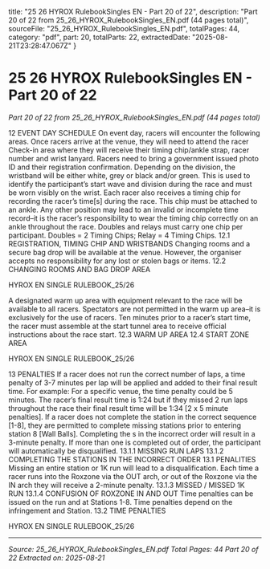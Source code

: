   title: "25 26 HYROX RulebookSingles EN - Part 20 of 22",
  description: "Part 20 of 22 from 25_26_HYROX_RulebookSingles_EN.pdf (44 pages total)",
  sourceFile: "25_26_HYROX_RulebookSingles_EN.pdf",
  totalPages: 44,
  category: "pdf",
  part: 20,
  totalParts: 22,
  extractedDate: "2025-08-21T23:28:47.067Z"
}

# 25 26 HYROX RulebookSingles EN - Part 20 of 22

*Part 20 of 22 from 25_26_HYROX_RulebookSingles_EN.pdf (44 pages total)*

12 EVENT DAY
SCHEDULE
On event day, racers will encounter the following
areas.
Once racers arrive at the venue, they will need to
attend the racer Check-in area where they will receive
their timing chip/ankle strap, racer number and wrist
lanyard.
Racers need to bring a government issued photo ID
and their registration confirmation.
Depending on the division, the wristband will be
either white, grey or black and/or green. This is used
to identify the participant’s start wave and division
during the race and must be worn visibly on the wrist.
Each racer also receives a timing chip for recording
the racer’s time[s] during the race. This chip must be
attached to an ankle.
Any other position may lead to an invalid or incomplete
time record–it is the racer’s responsibility to wear
the timing chip correctly on an ankle throughout
the race. Doubles and relays must carry one chip
per participant. Doubles = 2 Timing Chips; Relay = 4
Timing Chips.
12.1 REGISTRATION, TIMING
CHIP AND WRISTBANDS
Changing rooms and a secure bag drop will be
available at the venue. However, the organiser accepts
no responsibility for any lost or stolen bags or items.
12.2 CHANGING ROOMS AND
BAG DROP AREA

HYROX EN SINGLE RULEBOOK_25/26

A designated warm up area with equipment relevant
to the race will be available to all racers. Spectators
are not permitted in the warm up area–it is exclusively
for the use of racers.
Ten minutes prior to a racer’s start time, the racer
must assemble at the start tunnel area to receive
official instructions about the race start.
12.3 WARM UP AREA
12.4 START ZONE AREA

HYROX EN SINGLE RULEBOOK_25/26

13 PENALTIES
If a racer does not run the correct number of laps, a
time penalty of 3-7 minutes per lap will be applied
and added to their final result time.
For example: For a specific venue, the time penalty
could be 5 minutes. The racer’s final result time is
1:24 but if they missed 2 run laps throughout the
race their final result time will be 1:34 [2 x 5 minute
penalties].
If a racer does not complete the station in the correct
sequence [1-8], they are permitted to
complete missing stations prior to entering station 8
[Wall Balls].
Completing the s in the incorrect order will result in
a 3-minute penalty. If more than one is completed
out of order, the participant will automatically be
disqualified.
13.1.1 MISSING RUN LAPS
13.1.2 COMPLETING THE STATIONS IN THE
INCORRECT ORDER
13.1 PENALITIES
Missing an entire station or 1K run will lead to a
disqualification.
Each time a racer runs into the Roxzone via the OUT
arch, or out of the Roxzone via the IN arch they will
receive a 2-minute penalty.
13.1.3 MISSED / MISSED 1K RUN
13.1.4 CONFUSION OF ROXZONE IN AND OUT
Time penalties can be issued on the run and at Stations
1-8. Time penalties depend on the infringement and
Station.
13.2 TIME PENALTIES

HYROX EN SINGLE RULEBOOK_25/26

---

*Source: 25_26_HYROX_RulebookSingles_EN.pdf*
*Total Pages: 44*
*Part 20 of 22*
*Extracted on: 2025-08-21*
